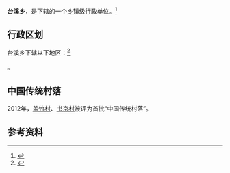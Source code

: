 {{中国乡级行政区|35/04/26/204/000
| 电话区号 = 598
}}

'''台溪乡'''，是{{PRC admin/fullname|35/04/26/204/000|3}}下辖的一个[[乡镇|乡镇]]级行政单位。<ref>{{PRC admin/ref sgc|{{PRC admin/parent|35/04/26/204/000}}}}</ref>

== 行政区划 ==

台溪乡下辖以下地区：<ref>{{PRC admin/ref sgc|35/04/26/204/000}}</ref>

{{PRC admin/children|35/04/26/204/000}}。

==中国传统村落==
2012年，[[盖竹村|盖竹村]]、[[书京村|书京村]]被评为首批“中国传统村落”。

== 参考资料 ==

{{reflist}}

{{行政区划小作品}}
{{PRC admin/navcat|35/04/26/204/000}}